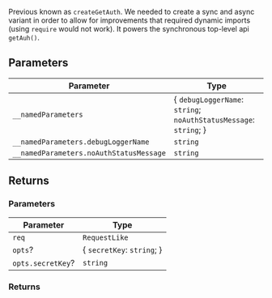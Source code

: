 Previous known as `createGetAuth`. We needed to create a sync and async variant in order to allow for improvements
that required dynamic imports (using `require` would not work).
It powers the synchronous top-level api `getAuh()`.

## Parameters

| Parameter                               | Type                                                                |
| --------------------------------------- | ------------------------------------------------------------------- |
| `__namedParameters`                     | \{ `debugLoggerName`: `string`; `noAuthStatusMessage`: `string`; \} |
| `__namedParameters.debugLoggerName`     | `string`                                                            |
| `__namedParameters.noAuthStatusMessage` | `string`                                                            |

## Returns

### Parameters

| Parameter         | Type                         |
| ----------------- | ---------------------------- |
| `req`             | `RequestLike`                |
| `opts`?           | \{ `secretKey`: `string`; \} |
| `opts.secretKey`? | `string`                     |

### Returns
